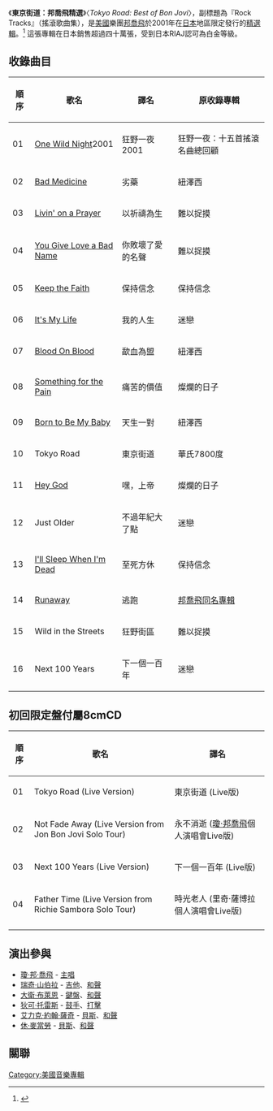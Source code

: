 {{Link style|time=2015-12-13T14:01:56+00:00}}
{{Infobox Album
|Name = 東京街道：邦喬飛精選
|Type = 精選
|Artist = [[邦喬飛|邦喬飛]]
|Cover = Bon Jovi Tokyo Road.jpg
|Released = 2001年3月28日<ref name="oricon">{{cite web|url=http://www7a.biglobe.ne.jp/~yamag/album/al_bonjovi.html |title=Yamachan Land - Japanese Chart Archives - Bon Jovi |work= |date= |accessdate=2008-01-25 |publisher= |deadurl=yes |archiveurl=https://web.archive.org/web/20120208074039/http://www7a.biglobe.ne.jp/~yamag/album/al_bonjovi.html |archivedate=2012-02-08 }}</ref>
|Recorded = 1983年至2001年
|Genre = [[硬搖滾|硬搖滾]]
|Length = 77分
|Label = 日本環球公司
|Last album = 《[[狂野一夜：十五首搖滾名曲總回顧|狂野一夜：十五首搖滾名曲總回顧]]》<br />（2001年）
|This album = 《'''東京街道：邦喬飛精選'''》<br />（2001年）
|Next album = 《[[狠棒|狠棒]]》<br />（2002年）
}}

《'''東京街道：邦喬飛精選'''》〈''Tokyo Road: Best of Bon Jovi''〉，副標題為『Rock Tracks』（搖滾歌曲集），是[[美國|美國]]樂團[[邦喬飛|邦喬飛]]於2001年在[[日本|日本]]地區限定發行的[[精選輯|精選輯]]。<ref name="albuminfo">{{cite web|url=http://www.universal-music.co.jp/u-pop/artist/bonjovi/disco/13.html|title=Album overview by the Universal Music Group Japan|work=|date=|accessdate=2008-01-25|publisher=Universal Music K.K.|archive-date=2012-03-01|archive-url=https://web.archive.org/web/20120301215517/http://www.universal-music.co.jp/u-pop/artist/bonjovi/disco/13.html|dead-url=no}}</ref> 這張專輯在日本銷售超過四十萬張，受到日本RIAJ認可為白金等級。

== 收錄曲目 ==

{| class="wikitable"
! 順序 !! 歌名 !! 譯名 !! 原收錄專輯
|-
| 01 || [[:en:One_Wild_Night|One Wild Night]]2001 ||狂野一夜2001||狂野一夜：十五首搖滾名曲總回顧
|-
| 02 || [[:en:Bad_Medicine_(song)|Bad Medicine]] ||劣藥||紐澤西
|-
| 03 || [[:en:Livin'_on_a_Prayer|Livin' on a Prayer]] ||以祈禱為生||難以捉摸
|-
| 04 || [[:en:You_Give_Love_a_Bad_Name|You Give Love a Bad Name]] ||你敗壞了愛的名聲||難以捉摸
|-
| 05 || [[:en:Keep_the_Faith_(Bon_Jovi_song)|Keep the Faith]] ||保持信念||保持信念
|-
| 06 || [[:en:It's_My_Life_(Bon_Jovi_song)|It's My Life]] ||我的人生||迷戀
|-
| 07 || [[:en:Blood_On_Blood|Blood On Blood]] ||歃血為盟||紐澤西
|-
| 08 || [[:en:Something_for_the_Pain|Something for the Pain]] ||痛苦的價值||燦爛的日子
|-
| 09 || [[:en:Born_to_Be_My_Baby|Born to Be My Baby]] ||天生一對||紐澤西
|-
| 10 || Tokyo Road ||東京街道||華氏7800度
|-
| 11 || [[:en:Hey_God|Hey God]] ||嘿，上帝||燦爛的日子
|-
| 12 || Just Older ||不過年紀大了點||迷戀
|-
| 13 || [[:en:I'll_Sleep_When_I'm_Dead_(Bon_Jovi_song)|I'll Sleep When I'm Dead]] ||至死方休||保持信念
|-
| 14 || [[:en:Runaway_(Bon_Jovi_song)|Runaway]] ||逃跑||[[邦喬飛同名專輯|邦喬飛同名專輯]]
|-
| 15 || Wild in the Streets ||狂野街區||難以捉摸
|-
| 16 || Next 100 Years ||下一個一百年||迷戀
|}

== 初回限定盤付屬8cmCD ==
{| class="wikitable"
! 順序 !! 歌名 !! 譯名
|-
| 01 || Tokyo Road (Live Version) ||東京街道 (Live版)
|-
| 02 || Not Fade Away (Live Version from Jon Bon Jovi Solo Tour) ||永不消逝 ([[瓊·邦喬飛|瓊·邦喬飛]]個人演唱會Live版)
|-
| 03 || Next 100 Years (Live Version)  ||下一個一百年 (Live版)
|-
| 04 || Father Time (Live Version from Richie Sambora Solo Tour) ||時光老人 (里奇·薩博拉個人演唱會Live版)
|-
|}

== 演出參與 ==
* [[瓊·邦·喬飛|瓊·邦·喬飛]] - [[主唱|主唱]]
* [[瑞奇·山伯拉|瑞奇·山伯拉]] - [[吉他|吉他]]、[[和聲|和聲]] 
* [[大衛·布萊恩|大衛·布萊恩]] - [[鍵盤|鍵盤]]、[[和聲|和聲]] 
* [[狄可·托雷斯|狄可·托雷斯]] - [[鼓手|鼓手]]、[[打擊|打擊]]
* [[艾力克·約翰·薩奇|艾力克·約翰·薩奇]] - [[貝斯|貝斯]]、[[和聲|和聲]]
* [[休·麥當勞|休·麥當勞]] - [[貝斯|貝斯]]、[[和聲|和聲]]

== 關聯 ==
{{reflist}}

[[Category:美國音樂專輯|Category:美國音樂專輯]]